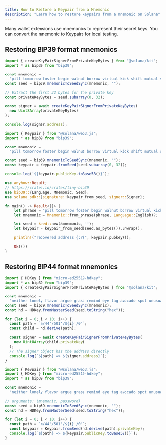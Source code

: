 ```yaml
---
title: How to Restore a Keypair from a Mnemonic
description: "Learn how to restore keypairs from a mnemonic on Solana"
---
```


Many wallet extensions use mnemonics to represent their secret keys. You can
convert the mnemonic to Keypairs for local testing.

## Restoring BIP39 format mnemonics

<CodeTabs storage="cookbook">

```ts !! title="Kit"
import { createKeyPairSignerFromPrivateKeyBytes } from "@solana/kit";
import * as bip39 from "bip39";

const mnemonic =
  "pill tomorrow foster begin walnut borrow virtual kick shift mutual shoe scatter";
const seed = bip39.mnemonicToSeedSync(mnemonic, "");

// Extract the first 32 bytes for the private key
const privateKeyBytes = seed.subarray(0, 32);

const signer = await createKeyPairSignerFromPrivateKeyBytes(
  new Uint8Array(privateKeyBytes)
);

console.log(signer.address);
```

```ts !! title="Legacy"
import { Keypair } from "@solana/web3.js";
import * as bip39 from "bip39";

const mnemonic =
  "pill tomorrow foster begin walnut borrow virtual kick shift mutual shoe scatter";

const seed = bip39.mnemonicToSeedSync(mnemonic, "");
const keypair = Keypair.fromSeed(seed.subarray(0, 32));

console.log(`${keypair.publicKey.toBase58()}`);
```

```rs !! title="Rust"
use anyhow::Result;
// https://crates.io/crates/tiny-bip39
use bip39::{Language, Mnemonic, Seed};
use solana_sdk::{signature::keypair_from_seed, signer::Signer};

fn main() -> Result<()> {
    let phrase = "pill tomorrow foster begin walnut borrow virtual kick shift mutual shoe scatter";
    let mnemonic = Mnemonic::from_phrase(phrase, Language::English)?;

    let seed = Seed::new(&mnemonic, "");
    let keypair = keypair_from_seed(seed.as_bytes()).unwrap();

    println!("recovered address {:?}", keypair.pubkey());

    Ok(())
}
```

</CodeTabs>

## Restoring BIP44 format mnemonics

<CodeTabs storage="cookbook">

```ts !! title="Kit"
import { HDKey } from "micro-ed25519-hdkey";
import * as bip39 from "bip39";
import { createKeyPairSignerFromPrivateKeyBytes } from "@solana/kit";

const mnemonic =
  "neither lonely flavor argue grass remind eye tag avocado spot unusual intact";
const seed = bip39.mnemonicToSeedSync(mnemonic);
const hd = HDKey.fromMasterSeed(seed.toString("hex"));

for (let i = 0; i < 10; i++) {
  const path = `m/44'/501'/${i}'/0'`;
  const child = hd.derive(path);

  const signer = await createKeyPairSignerFromPrivateKeyBytes(
    new Uint8Array(child.privateKey)
  );
  // The signer object has the address directly
  console.log(`${path} => ${signer.address}`);
}
```

```ts !! title="Legacy"
import { Keypair } from "@solana/web3.js";
import { HDKey } from "micro-ed25519-hdkey";
import * as bip39 from "bip39";

const mnemonic =
  "neither lonely flavor argue grass remind eye tag avocado spot unusual intact";

// arguments: (mnemonic, password)
const seed = bip39.mnemonicToSeedSync(mnemonic, "");
const hd = HDKey.fromMasterSeed(seed.toString("hex"));

for (let i = 0; i < 10; i++) {
  const path = `m/44'/501'/${i}'/0'`;
  const keypair = Keypair.fromSeed(hd.derive(path).privateKey);
  console.log(`${path} => ${keypair.publicKey.toBase58()}`);
}
```

</CodeTabs>
